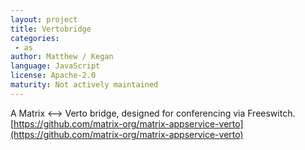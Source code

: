 ```yaml
---
layout: project
title: Vertobridge
categories:
 - as
author: Matthew / Kegan
language: JavaScript
license: Apache-2.0
maturity: Not actively maintained
---
```


A Matrix <--> Verto bridge, designed for conferencing via Freeswitch. [https://github.com/matrix-org/matrix-appservice-verto](https://github.com/matrix-org/matrix-appservice-verto)

